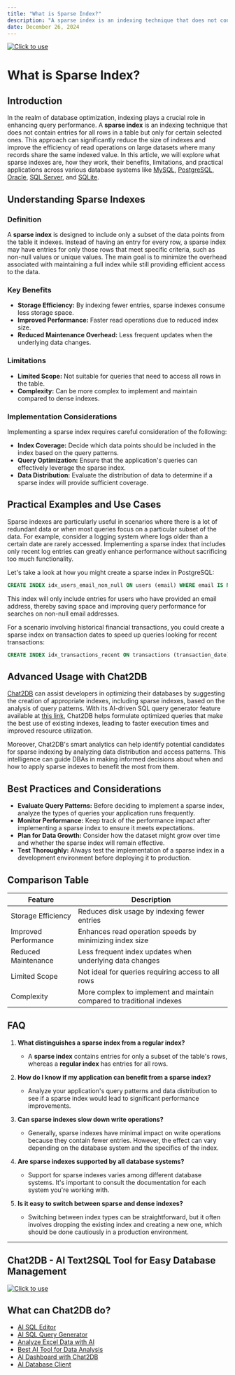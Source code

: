 ```yaml
---
title: "What is Sparse Index?"
description: "A sparse index is an indexing technique that does not contain entries for all rows in a table but only for certain selected ones. This approach can significantly reduce the size of indexes and improve the efficiency of read operations on large datasets where many records share the same indexed value."
date: December 26, 2024
---
```

[![Click to use](/image/blog/bg/chat2db1.png)](https://app.chat2db.ai/)
# What is Sparse Index?

## Introduction

In the realm of database optimization, indexing plays a crucial role in enhancing query performance. A **sparse index** is an indexing technique that does not contain entries for all rows in a table but only for certain selected ones. This approach can significantly reduce the size of indexes and improve the efficiency of read operations on large datasets where many records share the same indexed value. In this article, we will explore what sparse indexes are, how they work, their benefits, limitations, and practical applications across various database systems like [MySQL](https://chat2db.ai/client/mysql), [PostgreSQL](https://chat2db.ai/client/postgresql), [Oracle](https://chat2db.ai/client/oracle), [SQL Server](https://chat2db.ai/client/sqlserver), and [SQLite](https://chat2db.ai/client/sqlite).

## Understanding Sparse Indexes

### Definition

A **sparse index** is designed to include only a subset of the data points from the table it indexes. Instead of having an entry for every row, a sparse index may have entries for only those rows that meet specific criteria, such as non-null values or unique values. The main goal is to minimize the overhead associated with maintaining a full index while still providing efficient access to the data.

### Key Benefits

- **Storage Efficiency:** By indexing fewer entries, sparse indexes consume less storage space.
- **Improved Performance:** Faster read operations due to reduced index size.
- **Reduced Maintenance Overhead:** Less frequent updates when the underlying data changes.

### Limitations

- **Limited Scope:** Not suitable for queries that need to access all rows in the table.
- **Complexity:** Can be more complex to implement and maintain compared to dense indexes.

### Implementation Considerations

Implementing a sparse index requires careful consideration of the following:

- **Index Coverage:** Decide which data points should be included in the index based on the query patterns.
- **Query Optimization:** Ensure that the application's queries can effectively leverage the sparse index.
- **Data Distribution:** Evaluate the distribution of data to determine if a sparse index will provide sufficient coverage.

## Practical Examples and Use Cases

Sparse indexes are particularly useful in scenarios where there is a lot of redundant data or when most queries focus on a particular subset of the data. For example, consider a logging system where logs older than a certain date are rarely accessed. Implementing a sparse index that includes only recent log entries can greatly enhance performance without sacrificing too much functionality.

Let's take a look at how you might create a sparse index in PostgreSQL:

```sql
CREATE INDEX idx_users_email_non_null ON users (email) WHERE email IS NOT NULL;
```

This index will only include entries for users who have provided an email address, thereby saving space and improving query performance for searches on non-null email addresses.

For a scenario involving historical financial transactions, you could create a sparse index on transaction dates to speed up queries looking for recent transactions:

```sql
CREATE INDEX idx_transactions_recent ON transactions (transaction_date) WHERE transaction_date >= '2023-01-01';
```

## Advanced Usage with Chat2DB

[Chat2DB](https://chat2db.ai) can assist developers in optimizing their databases by suggesting the creation of appropriate indexes, including sparse indexes, based on the analysis of query patterns. With its AI-driven SQL query generator feature available at [this link](https://chat2db.ai/feature/ai-sql-query-generator), Chat2DB helps formulate optimized queries that make the best use of existing indexes, leading to faster execution times and improved resource utilization.

Moreover, Chat2DB's smart analytics can help identify potential candidates for sparse indexing by analyzing data distribution and access patterns. This intelligence can guide DBAs in making informed decisions about when and how to apply sparse indexes to benefit the most from them.

## Best Practices and Considerations

- **Evaluate Query Patterns:** Before deciding to implement a sparse index, analyze the types of queries your application runs frequently.
- **Monitor Performance:** Keep track of the performance impact after implementing a sparse index to ensure it meets expectations.
- **Plan for Data Growth:** Consider how the dataset might grow over time and whether the sparse index will remain effective.
- **Test Thoroughly:** Always test the implementation of a sparse index in a development environment before deploying it to production.

## Comparison Table

| Feature                  | Description                                                                 |
|--------------------------|-----------------------------------------------------------------------------|
| Storage Efficiency       | Reduces disk usage by indexing fewer entries                                |
| Improved Performance     | Enhances read operation speeds by minimizing index size                     |
| Reduced Maintenance      | Less frequent index updates when underlying data changes                    |
| Limited Scope            | Not ideal for queries requiring access to all rows                          |
| Complexity               | More complex to implement and maintain compared to traditional indexes      |

## FAQ

1. **What distinguishes a sparse index from a regular index?**
   - A **sparse index** contains entries for only a subset of the table's rows, whereas a **regular index** has entries for all rows.

2. **How do I know if my application can benefit from a sparse index?**
   - Analyze your application's query patterns and data distribution to see if a sparse index would lead to significant performance improvements.

3. **Can sparse indexes slow down write operations?**
   - Generally, sparse indexes have minimal impact on write operations because they contain fewer entries. However, the effect can vary depending on the database system and the specifics of the index.

4. **Are sparse indexes supported by all database systems?**
   - Support for sparse indexes varies among different database systems. It's important to consult the documentation for each system you're working with.

5. **Is it easy to switch between sparse and dense indexes?**
   - Switching between index types can be straightforward, but it often involves dropping the existing index and creating a new one, which should be done cautiously in a production environment.

---

## Chat2DB - AI Text2SQL Tool for Easy Database Management

[![Click to use](/image/blog/chat2db.png)](https://app.chat2db.ai/)

## What can Chat2DB do?

- [AI SQL Editor](https://chat2db.ai/feature/AI%20SQL%20Editor)
- [AI SQL Query Generator](https://chat2db.ai/feature/AI%20SQL%20Query%20Generator)
- [Analyze Excel Data with AI](https://chat2db.ai/feature/Analyze%20Excel%20Data%20with%20AI)
- [Best AI Tool for Data Analysis](https://chat2db.ai/feature/Best%20AI%20Tool%20for%20Data%20Analysis)
- [AI Dashboard with Chat2DB](https://chat2db.ai/feature/AI%20Dashboard%20with%20Chat2DB)
- [AI Database Client](https://chat2db.ai/feature/AI%20Database%20Client)
